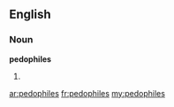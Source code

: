 ==English==

===Noun===
'''pedophiles'''

# {{plural of|pedophile}}

[[ar:pedophiles]]
[[fr:pedophiles]]
[[my:pedophiles]]